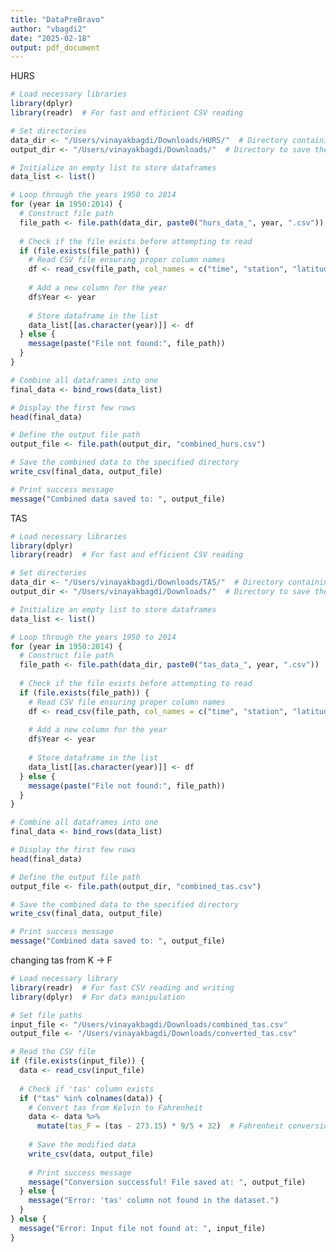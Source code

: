 ```yaml
---
title: "DataPreBravo"
author: "vbagdi2"
date: "2025-02-18"
output: pdf_document
---
```


HURS

```r
# Load necessary libraries
library(dplyr)
library(readr)  # For fast and efficient CSV reading

# Set directories
data_dir <- "/Users/vinayakbagdi/Downloads/HURS/"  # Directory containing CSV files
output_dir <- "/Users/vinayakbagdi/Downloads/"  # Directory to save the final CSV

# Initialize an empty list to store dataframes
data_list <- list()

# Loop through the years 1950 to 2014
for (year in 1950:2014) {
  # Construct file path
  file_path <- file.path(data_dir, paste0("hurs_data_", year, ".csv"))
  
  # Check if the file exists before attempting to read
  if (file.exists(file_path)) {
    # Read CSV file ensuring proper column names
    df <- read_csv(file_path, col_names = c("time", "station", "latitude", "longitude", "hurs"), skip = 1)
    
    # Add a new column for the year
    df$Year <- year
    
    # Store dataframe in the list
    data_list[[as.character(year)]] <- df
  } else {
    message(paste("File not found:", file_path))
  }
}

# Combine all dataframes into one
final_data <- bind_rows(data_list)

# Display the first few rows
head(final_data)

# Define the output file path
output_file <- file.path(output_dir, "combined_hurs.csv")

# Save the combined data to the specified directory
write_csv(final_data, output_file)

# Print success message
message("Combined data saved to: ", output_file)

```
TAS
```r
# Load necessary libraries
library(dplyr)
library(readr)  # For fast and efficient CSV reading

# Set directories
data_dir <- "/Users/vinayakbagdi/Downloads/TAS/"  # Directory containing CSV files
output_dir <- "/Users/vinayakbagdi/Downloads/"  # Directory to save the final CSV

# Initialize an empty list to store dataframes
data_list <- list()

# Loop through the years 1950 to 2014
for (year in 1950:2014) {
  # Construct file path
  file_path <- file.path(data_dir, paste0("tas_data_", year, ".csv"))
  
  # Check if the file exists before attempting to read
  if (file.exists(file_path)) {
    # Read CSV file ensuring proper column names
    df <- read_csv(file_path, col_names = c("time", "station", "latitude", "longitude", "tas"), skip = 1)
    
    # Add a new column for the year
    df$Year <- year
    
    # Store dataframe in the list
    data_list[[as.character(year)]] <- df
  } else {
    message(paste("File not found:", file_path))
  }
}

# Combine all dataframes into one
final_data <- bind_rows(data_list)

# Display the first few rows
head(final_data)

# Define the output file path
output_file <- file.path(output_dir, "combined_tas.csv")

# Save the combined data to the specified directory
write_csv(final_data, output_file)

# Print success message
message("Combined data saved to: ", output_file)
```

changing tas from K -> F
```r
# Load necessary library
library(readr)  # For fast CSV reading and writing
library(dplyr)  # For data manipulation

# Set file paths
input_file <- "/Users/vinayakbagdi/Downloads/combined_tas.csv"
output_file <- "/Users/vinayakbagdi/Downloads/converted_tas.csv"

# Read the CSV file
if (file.exists(input_file)) {
  data <- read_csv(input_file)
  
  # Check if 'tas' column exists
  if ("tas" %in% colnames(data)) {
    # Convert tas from Kelvin to Fahrenheit
    data <- data %>%
      mutate(tas_F = (tas - 273.15) * 9/5 + 32)  # Fahrenheit conversion
    
    # Save the modified data
    write_csv(data, output_file)
    
    # Print success message
    message("Conversion successful! File saved at: ", output_file)
  } else {
    message("Error: 'tas' column not found in the dataset.")
  }
} else {
  message("Error: Input file not found at: ", input_file)
}

```



